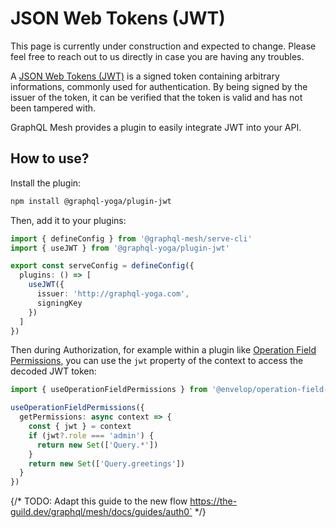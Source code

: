# JSON Web Tokens (JWT)


<Callout>
  This page is currently under construction and expected to change. Please feel free to reach out to
  us directly in case you are having any troubles.
</Callout>

A [JSON Web Tokens (JWT)](https://jwt.io/) is a signed token containing arbitrary informations,
commonly used for authentication. By being signed by the issuer of the token, it can be verified
that the token is valid and has not been tampered with.

GraphQL Mesh provides a plugin to easily integrate JWT into your API.

## How to use?

Install the plugin:

```sh npm2yarn
npm install @graphql-yoga/plugin-jwt
```

Then, add it to your plugins:

```ts filename="mesh.config.ts"
import { defineConfig } from '@graphql-mesh/serve-cli'
import { useJWT } from '@graphql-yoga/plugin-jwt'

export const serveConfig = defineConfig({
  plugins: () => [
    useJWT({
      issuer: 'http://graphql-yoga.com',
      signingKey
    })
  ]
})
```

Then during Authorization, for example within a plugin like
[Operation Field Permissions](/v1/serve/features/security/auth/operation-field-permissions), you can
use the `jwt` property of the context to access the decoded JWT token:

```ts filename="mesh.config.ts"
import { useOperationFieldPermissions } from '@envelop/operation-field-permissions'

useOperationFieldPermissions({
  getPermissions: async context => {
    const { jwt } = context
    if (jwt?.role === 'admin') {
      return new Set(['Query.*'])
    }
    return new Set(['Query.greetings'])
  }
})
```

{/* TODO: Adapt this guide to the new flow https://the-guild.dev/graphql/mesh/docs/guides/auth0` */}
